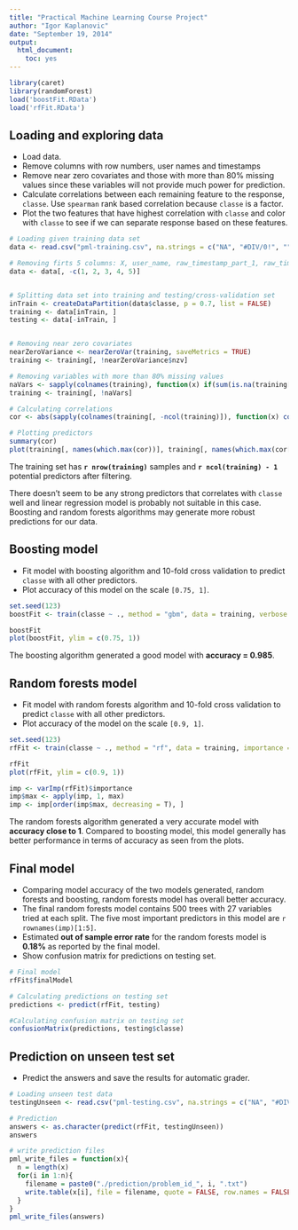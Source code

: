 ```yaml
---
title: "Practical Machine Learning Course Project"
author: "Igor Kaplanovic"
date: "September 19, 2014"
output:
  html_document:
    toc: yes
---
```


```r
library(caret)
library(randomForest)
load('boostFit.RData')
load('rfFit.RData')
```

## Loading and exploring data 
* Load data.
* Remove columns with row numbers, user names and timestamps
* Remove near zero covariates and those with more than 80% missing values since these variables will not provide much power for prediction.       
* Calculate correlations between each remaining feature to the response, `classe`. Use `spearman` rank based correlation because `classe` is a factor.                 
* Plot the two features that have highest correlation with `classe` and color with `classe` to see if we can separate response based on these features.            

```r
# Loading given training data set
data <- read.csv("pml-training.csv", na.strings = c("NA", "#DIV/0!", ""))

# Removing firts 5 columns: X, user_name, raw_timestamp_part_1, raw_timestamp_part_2, cvtd_timestamp
data <- data[, -c(1, 2, 3, 4, 5)]


# Splitting data set into training and testing/cross-validation set
inTrain <- createDataPartition(data$classe, p = 0.7, list = FALSE)
training <- data[inTrain, ]
testing <- data[-inTrain, ]


# Removing near zero covariates
nearZeroVariance <- nearZeroVar(training, saveMetrics = TRUE)
training <- training[, !nearZeroVariance$nzv]

# Removing variables with more than 80% missing values
naVars <- sapply(colnames(training), function(x) if(sum(is.na(training[, x])) > 0.8*nrow(training)){return(T)}else{return(F)})
training <- training[, !naVars]

# Calculating correlations
cor <- abs(sapply(colnames(training[, -ncol(training)]), function(x) cor(as.numeric(training[, x]), as.numeric(training$classe), method = "spearman")))
```

```r
# Plotting predictors 
summary(cor)
plot(training[, names(which.max(cor))], training[, names(which.max(cor[-which.max(cor)]))], col = training$classe, pch = 19, cex = 0.1, xlab = names(which.max(cor)), ylab = names(which.max(cor[-which.max(cor)])))
```

The training set has __`r nrow(training)`__ samples and __`r ncol(training) - 1`__ potential predictors after filtering.          

There doesn't seem to be any strong predictors that correlates with `classe` well and linear regression model is probably not suitable in this case. Boosting and random forests algorithms may generate more robust predictions for our data.         



## Boosting model
* Fit model with boosting algorithm and 10-fold cross validation to predict `classe` with all other predictors.    
* Plot accuracy of this model on the scale `[0.75, 1]`.        

```r
set.seed(123)
boostFit <- train(classe ~ ., method = "gbm", data = training, verbose = FALSE, trControl = trainControl(method = "cv", number = 10))
```
```r
boostFit
plot(boostFit, ylim = c(0.75, 1))
```

The boosting algorithm generated a good model with __accuracy = 0.985__. 



## Random forests model   
* Fit model with random forests algorithm and 10-fold cross validation to predict `classe` with all other predictors.    
* Plot accuracy of the model on the scale `[0.9, 1]`.            

```r
set.seed(123)
rfFit <- train(classe ~ ., method = "rf", data = training, importance = TRUE, trControl = trainControl(method = "cv", number = 10))
```
```r
rfFit
plot(rfFit, ylim = c(0.9, 1))
```
```r
imp <- varImp(rfFit)$importance
imp$max <- apply(imp, 1, max)
imp <- imp[order(imp$max, decreasing = T), ]
```

The random forests algorithm generated a very accurate model with __accuracy close to 1__. Compared to boosting model, this model generally has better performance in terms of accuracy as seen from the plots.                     

## Final model   
* Comparing model accuracy of the two models generated, random forests and boosting, random forests model has overall better accuracy.
* The final random forests model contains 500 trees with 27 variables tried at each split. The five most important predictors in this model are `r rownames(imp)[1:5]`.
* Estimated __out of sample error rate__ for the random forests model is __0.18%__ as reported by the final model.
* Show confusion matrix for predictions on testing set.

```r
# Final model
rfFit$finalModel
```
```r
# Calculating predictions on testing set
predictions <- predict(rfFit, testing)

#Calculating confusion matrix on testing set
confusionMatrix(predictions, testing$classe)
```


## Prediction on unseen test set
* Predict the answers and save the results for automatic grader.     

```r
# Loading unseen test data
testingUnseen <- read.csv("pml-testing.csv", na.strings = c("NA", "#DIV/0!", ""))

# Prediction
answers <- as.character(predict(rfFit, testingUnseen))
answers
```
```r
# write prediction files
pml_write_files = function(x){
  n = length(x)
  for(i in 1:n){
    filename = paste0("./prediction/problem_id_", i, ".txt")
    write.table(x[i], file = filename, quote = FALSE, row.names = FALSE, col.names = FALSE)
  }
}
pml_write_files(answers)
```
